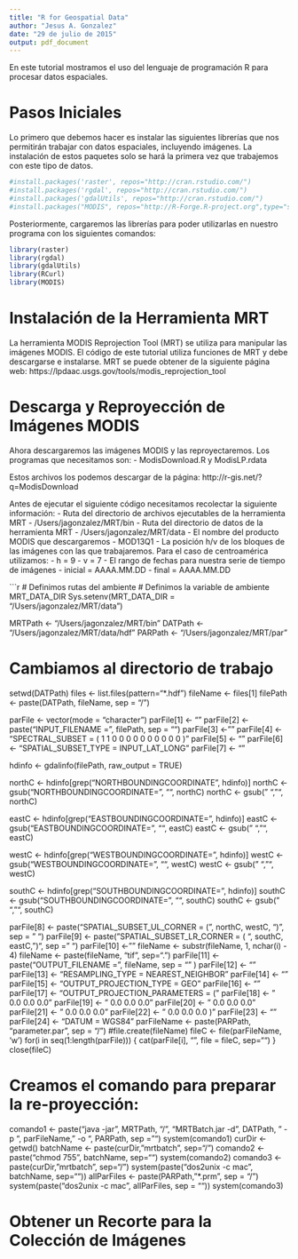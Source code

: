 ```yaml
---
title: "R for Geospatial Data"
author: "Jesus A. Gonzalez"
date: "29 de julio de 2015"
output: pdf_document
---
```


En este tutorial mostramos el uso del lenguaje de programación R para procesar datos espaciales.

# Pasos Iniciales

Lo primero que debemos hacer es instalar las siguientes librerías que nos permitirán trabajar con datos espaciales, incluyendo imágenes. La instalación de estos paquetes solo se hará la primera vez que trabajemos con este tipo de datos.

```r
#install.packages('raster', repos="http://cran.rstudio.com/")
#install.packages('rgdal', repos="http://cran.rstudio.com/")
#install.packages('gdalUtils', repos="http://cran.rstudio.com/")
#install.packages("MODIS", repos="http://R-Forge.R-project.org",type="source")
```

Posteriormente, cargaremos las librerías para poder utilizarlas en nuestro programa con los siguientes comandos:

```r
library(raster)
library(rgdal)
library(gdalUtils)
library(RCurl)
library(MODIS)
```

# Instalación de la Herramienta MRT

La herramienta MODIS Reprojection Tool (MRT) se utiliza para manipular las imágenes MODIS. El código de este tutorial utiliza funciones de MRT y debe descargarse e instalarse. MRT se puede obtener de la siguiente página web: https://lpdaac.usgs.gov/tools/modis_reprojection_tool

# Descarga y Reproyección de Imágenes MODIS

Ahora descargaremos las imágenes MODIS y las reproyectaremos. Los programas que necesitamos son:
- ModisDownload.R y ModisLP.rdata

Estos archivos los podemos descargar de la página: http://r-gis.net/?q=ModisDownload

Antes de ejecutar el siguiente código necesitamos recolectar la siguiente información:
- Ruta del directorio de archivos ejecutables de la herramienta MRT
  - /Users/jagonzalez/MRT/bin
- Ruta del directorio de datos de la herramienta MRT
  - /Users/jagonzalez/MRT/data
- El nombre del producto MODIS que descargaremos
  - MOD13Q1
- La posición h/v de los bloques de las imágenes con las que trabajaremos. Para el caso de centroamérica utilizamos:
  - h = 9
  - v = 7
- El rango de fechas para nuestra serie de tiempo de imágenes
  - inicial = AAAA.MM.DD
  - final = AAAA.MM.DD
  
```r
# Definimos rutas del ambiente
# Definimos la variable de ambiente MRT_DATA_DIR
Sys.setenv(MRT_DATA_DIR = "/Users/jagonzalez/MRT/data")

MRTPath <- "/Users/jagonzalez/MRT/bin"
DATPath <- "/Users/jagonzalez/MRT/data/hdf"
PARPath <- "/Users/jagonzalez/MRT/par"

# Cambiamos al directorio de trabajo
setwd(DATPath)
files <- list.files(pattern="*.hdf")
fileName <- files[1]
filePath <- paste(DATPath, fileName, sep = "/")

parFile <- vector(mode = "character")
parFile[1] <- ""
parFile[2] <- paste("INPUT_FILENAME = ", filePath, sep = "")
parFile[3] <- ""
parFile[4] <- "SPECTRAL_SUBSET = ( 1 1 0 0 0 0 0 0 0 0 0 0 )"
parFile[5] <- ""
parFile[6] <- "SPATIAL_SUBSET_TYPE = INPUT_LAT_LONG"
parFile[7] <- ""

hdinfo <- gdalinfo(filePath, raw_output = TRUE)

northC <- hdinfo[grep("NORTHBOUNDINGCOORDINATE", hdinfo)]
northC <- gsub("NORTHBOUNDINGCOORDINATE=", "", northC)
northC <- gsub(" ", "", northC)

eastC  <- hdinfo[grep("EASTBOUNDINGCOORDINATE=", hdinfo)]
eastC  <- gsub("EASTBOUNDINGCOORDINATE=", "", eastC)
eastC  <- gsub(" ", "", eastC)

westC  <- hdinfo[grep("WESTBOUNDINGCOORDINATE=", hdinfo)]
westC  <- gsub("WESTBOUNDINGCOORDINATE=", "", westC)
westC  <- gsub(" ", "", westC)

southC  <- hdinfo[grep("SOUTHBOUNDINGCOORDINATE=", hdinfo)]
southC  <- gsub("SOUTHBOUNDINGCOORDINATE=", "", southC)
southC  <- gsub(" ", "", southC)

parFile[8] <- paste("SPATIAL_SUBSET_UL_CORNER = ( ", northC, westC, ")", sep = " ")
parFile[9] <- paste("SPATIAL_SUBSET_LR_CORNER = ( ", southC, eastC, ")", sep = " ")
parFile[10] <- ""
fileName <- substr(fileName, 1, nchar(i) - 4)
fileName <- paste(fileName, "tif", sep=".")
parFile[11] <- paste("OUTPUT_FILENAME = ", fileName, sep = "" )
parFile[12] <- ""
parFile[13] <- "RESAMPLING_TYPE = NEAREST_NEIGHBOR"
parFile[14] <- ""
parFile[15] <- "OUTPUT_PROJECTION_TYPE = GEO"
parFile[16] <- ""
parFile[17] <- "OUTPUT_PROJECTION_PARAMETERS = ("
parFile[18] <- " 0.0 0.0 0.0"
parFile[19] <- " 0.0 0.0 0.0"
parFile[20] <- " 0.0 0.0 0.0"
parFile[21] <- " 0.0 0.0 0.0"
parFile[22] <- " 0.0 0.0 0.0 )"
parFile[23] <- ""
parFile[24] <- "DATUM = WGS84"
parFileName <- paste(PARPath, "parameter.par", sep = "/")
#file.create(fileName)
fileC <- file(parFileName, 'w')
for(i in seq(1:length(parFile)))
{
  cat(parFile[i], "\n", file = fileC, sep="")
}
close(fileC)

# Creamos el comando para preparar la re-proyección:
comando1 <- paste("java -jar ", MRTPath, "/", "MRTBatch.jar -d ", DATPath, " -p ", parFileName, " -o ", PARPath, sep = "")
system(comando1)
curDir <- getwd()
batchName <- paste(curDir,"mrtbatch", sep="/")
comando2 <- paste("chmod 755 ", batchName, sep="")
system(comando2)
comando3 <- paste(curDir,"mrtbatch", sep="/")
system(paste("dos2unix -c mac ", batchName, sep=""))
allParFiles <- paste(PARPath, "*.prm", sep = "/")
system(paste("dos2unix -c mac ", allParFiles, sep = ""))
system(comando3)


# Obtener un Recorte para la Colección de Imágenes


